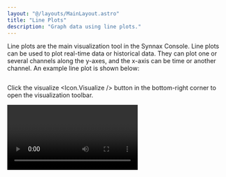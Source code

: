 ```yaml
---
layout: "@/layouts/MainLayout.astro"
title: "Line Plots"
description: "Graph data using line plots."
---
```


Line plots are the main visualization tool in the Synnax Console. Line plots can be used
to plot real-time data or historical data. They can plot one or several channels along
the y-axes, and the x-axis can be time or another channel. An example line plot is shown
below:

<Image client:only="react" id="console/line-plots/example" />

Click the visualize <Icon.Visualize /> button in the bottom-right corner to open the
visualization toolbar.

<Video client:only="react" id="console/line-plots/toolbar" />

<Divider.Divider direction="x" />

## Visualization Toolbar

### Data Tab

<Video client:only="react" id="console/line-plots/data-tab" />

<Table>
  <thead>
    <tr>
      <th>Parameter</th>
      <th>Description</th>
    </tr>
  </thead>
  <tbody>
    <tr>
      <td><b>Y1</b></td>
      <td>The channels to plot along the left-hand axis.</td>
    </tr>
    <tr>
      <td><b>Y2</b></td>
      <td>The channels to plot along the right-hand axis.</td>
    </tr>
    <tr>
      <td><b>Ranges</b></td>
      <td>The time ranges to plot. If you select multiple ranges, the x-axis will scale to
        accommodate both. Rolling time ranges allow you to stream live data.</td>
    </tr>
    <tr>
      <td><b>X1</b></td>
      <td>The channel to use for the x-axis.</td>
    </tr>
  </tbody>
</Table>


### Lines Tab

<Video client:only="react" id="console/line-plots/lines-tab" />

<Table>
  <thead>
    <tr>
      <th>Parameter</th>
      <th>Description</th>
    </tr>
  </thead>
  <tbody>
    <tr>
      <td><b>Label</b></td>
      <td>The text that appears in the legend for the channel. Changing the label does not
        change the channel name.</td>
    </tr>
    <tr>
      <td><b>Line Width</b></td>
      <td>The thickness of the line.</td>
    </tr>
    <tr>
      <td><b>Downsampling</b></td>
      <td>Reduces the number of data points plotted for each channel. If downsampling is 5,
        every 5th data point is plotted.</td>
    </tr>
    <tr>
      <td><b>Color</b></td>
      <td>The color of the line.</td>
    </tr>
  </tbody>
</Table>


### Axes Tab

<Video client:only="react" id="console/line-plots/axes-tab" />

<Table>
  <thead>
    <tr>
      <th>Parameter</th>
      <th>Description</th>
    </tr>
  </thead>
  <tbody>
    <tr>
      <td><b>Lower Bound</b></td>
      <td>The lower bound of the axis.</td>
    </tr>
    <tr>
      <td><b>Upper Bound</b></td>
      <td>The upper bound of the axis.</td>
    </tr>
    <tr>
      <td><b>Tick Spacing</b></td>
      <td>The distance between tick marks on the axis.</td>
    </tr>
    <tr>
      <td><b>Label</b></td>
      <td>The title of the axis.</td>
    </tr>
    <tr>
      <td><b>Label Direction</b></td>
      <td>The direction of the axis title.</td>
    </tr>
    <tr>
      <td><b>Label Size</b></td>
      <td>The size of the axis title.</td>
    </tr>
  </tbody>
</Table>


### Properties Tab

<Video client:only="react" id="console/line-plots/properties-tab" />

<Table>
  <thead>
    <tr>
      <th>Parameter</th>
      <th>Description</th>
    </tr>
  </thead>
  <tbody>
    <tr>
      <td><b>Title</b></td>
      <td>The title of the line plot.</td>
    </tr>
    <tr>
      <td><b>Show Title</b></td>
      <td>Whether the title is visible on the line plot.</td>
    </tr>
    <tr>
      <td><b>Show Legend</b></td>
      <td>Whether the legend is visible on the line plot.</td>
    </tr>
  </tbody>
</Table>

<Divider.Divider direction="x"/>

## Navigating the Plot

In the bottom-left corner of the screen, there are options for navigating the line plot.

### Zoom

Zoom on the line plot by clicking the zoom <Icon.Zoom /> button in the or by pressing
<Icon.Keyboard.Alt /> (Windows) / <Icon.Keyboard.Option /> (MacOS) and left click. This
will adjust the axes of the line plot to the area of the box.

<Video client:only="react" id="console/line-plots/zoom" />

### Pan

Pan the line plot by clicking the pan <Icon.Pan /> button or by pressing
<Icon.Keyboard.Shift /> and left click.

<Video client:only="react" id="console/line-plots/pan" />

### Select

Select data by clicking the selection <Icon.Selection /> button or by pressing
<Icon.Keyboard.Alt /> (Windows) / <Icon.Keyboard.Option /> (MacOS) and left click. This
box allows you to select data by dragging on the line plot. After selecting data you can
right click and copy the time range to be used in Python, TypeScript, or ISO formats.
You can also create a range from this selection.

<Video client:only="react" id="console/line-plots/select" />

### Reset Zoom

Reset the zoom by clicking the expand <Icon.Expand /> button or by pressing
<Icon.Keyboard.Control /> (Windows) / <Icon.Keyboard.Command /> (MacOS) and left click.

### Show Tooltip on Hover

Clicking the tooltip <Icon.Tooltip /> button will determine whether a tooltip is shown
when hovering over navigation options.

### Slope

The slope <Icon.Rule /> button allows you to select two points on the line plot and
calculate the slope between them. You can also see the difference in the x and y axes.
To change the first point, press the `1` key and click on the line plot. To change the
second point, press the `2` key and click on the line plot.

<Video client:only="react" id="console/line-plots/slope" />

### Pause Live Plotting

Pressing the `H` key or clicking the pause <Icon.Pause /> button will pause live
plotting.
